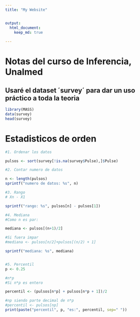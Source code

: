 ```yaml
---
title: "My Website"


output: 
  html_document:
    keep_md: true
    
---
```


# Notas del curso de Inferencia, Unalmed


## Usaré el dataset ´survey´ para dar un uso práctico a toda la teoria 
```r
library(MASS)
data(survey)
head(survey)
```


# Estadisticos de orden

```r
#1. Ordenar los datos

pulsos <- sort(survey[!is.na(survey$Pulse),]$Pulse)

#2. Contar numero de datos

n <- length(pulsos)
sprintf("numero de datos: %s", n)

#3. Rango
# Xn - X1

sprintf("rango: %s", pulsos[n] - pulsos[1])

#4. Mediana
#Como n es par:

mediana <- pulsos[(n+1)/2]

#Si fuera impar
#mediana <- pulsos[n/2]+pulsos[(n/2) + 1]

sprintf("mediana: %s", mediana)


#5. Percentil
p <- 0.25

#n*p
#Si n*p es entero

percentil <- (pulsos[n*p] + pulsos[n*p + 1])/2

#np siendo parte decimal de n*p
#percentil <- pulsos[np]
print(paste("percentil", p, "es:", percentil, sep=" "))
```


